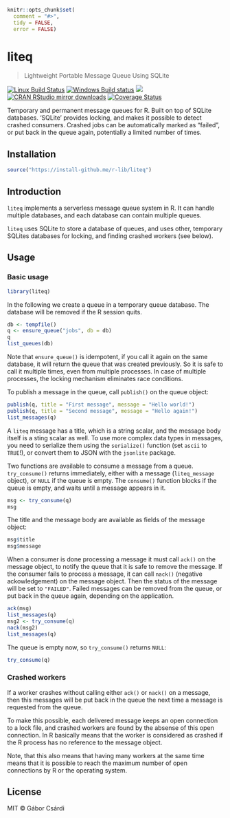 
```r
knitr::opts_chunk$set(
  comment = "#>",
  tidy = FALSE,
  error = FALSE)
```

# liteq

> Lightweight Portable Message Queue Using SQLite

[![Linux Build Status](https://travis-ci.org/r-lib/liteq.svg?branch=master)](https://travis-ci.org/r-lib/liteq)
[![Windows Build status](https://ci.appveyor.com/api/projects/status/github/r-lib/liteq?svg=true)](https://ci.appveyor.com/project/gaborcsardi/liteq)
[![](http://www.r-pkg.org/badges/version/liteq)](http://www.r-pkg.org/pkg/liteq)
[![CRAN RStudio mirror downloads](http://cranlogs.r-pkg.org/badges/liteq)](http://www.r-pkg.org/pkg/liteq)
[![Coverage Status](https://img.shields.io/codecov/c/github/r-lib/liteq/master.svg)](https://codecov.io/github/r-lib/liteq?branch=master)

Temporary and permanent message queues for R. Built on top of SQLite
databases. 'SQLite' provides locking, and makes it possible to detect
crashed consumers. Crashed jobs can be automatically marked as "failed",
or put back in the queue again, potentially a limited number of times.

## Installation

```r
source("https://install-github.me/r-lib/liteq")
```

## Introduction

`liteq` implements a serverless message queue system in R.
It can handle multiple databases, and each database can contain
multiple queues.

`liteq` uses SQLite to store a database of queues, and uses other,
temporary SQLites databases for locking, and finding crashed workers
(see below).

## Usage

### Basic usage

```r
library(liteq)
```

In the following we create a queue in a temporary queue database.
The database will be removed if the R session quits.

```r
db <- tempfile()
q <- ensure_queue("jobs", db = db)
q
list_queues(db)
```

Note that `ensure_queue()` is idempotent, if you call it again on the same
database, it will return the queue that was created previously. So it is
safe to call it multiple times, even from multiple processes. In case of
multiple processes, the locking mechanism eliminates race conditions.

To publish a message in the queue, call `publish()` on the queue object:

```r
publish(q, title = "First message", message = "Hello world!")
publish(q, title = "Second message", message = "Hello again!")
list_messages(q)
```

A `liteq` message has a title, which is a string scalar, and the message
body itself is a sting scalar as well. To use more complex data types in
messages, you need to serialize them using the `serialize()` function (set
`ascii` to `TRUE`!), or convert them to JSON with the `jsonlite` package.

Two functions are available to consume a message from a queue.
`try_consume()` returns immediately, either with a message (`liteq_message`
object), or `NULL` if the queue is empty. The `consume()` function blocks
if the queue is empty, and waits until a message appears in it.

```r
msg <- try_consume(q)
msg
```

The title and the message body are available as fields of the message
object:

```r
msg$title
msg$message
```

When a consumer is done processing a message it must call `ack()` on the
message object, to notify the queue that it is safe to remove the message.
If the consumer fails to process a message, it can call `nack()` (negative
ackowledgement) on the message object. Then the status of the message will
be set to `"FAILED"`. Failed messages can be removed from the queue, or
put back in the queue again, depending on the application.

```r
ack(msg)
list_messages(q)
msg2 <- try_consume(q)
nack(msg2)
list_messages(q)
```

The queue is empty now, so `try_consume()` returns `NULL`:

```r
try_consume(q)
```

### Crashed workers

If a worker crashes without calling either `ack()` or `nack()` on a message,
then this messages will be put back in the queue the next time a message is
requested from the queue.

To make this possible, each delivered message keeps an open connection to
a lock file, and crashed workers are found by the absense of this open
connection. In R basically means that the worker is considered as crashed
if the R process has no reference to the message object.

Note, that this also means that having many workers at the same time means
that it is possible to reach the maximum number of open connections by
R or the operating system.

## License

MIT © Gábor Csárdi
